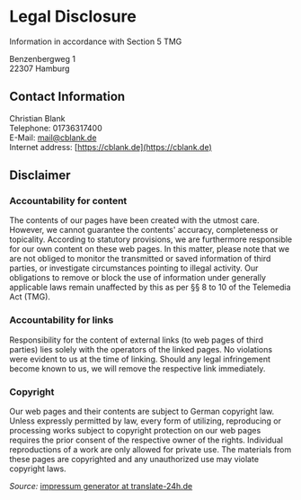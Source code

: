 # Legal Disclosure

Information in accordance with Section 5 TMG  

Benzenbergweg 1  
22307 Hamburg  

## Contact Information

Christian Blank  
Telephone: 01736317400  
E-Mail: [mail@cblank.de](mailto:mail@cblank.de)  
Internet address: [https://cblank.de](https://cblank.de)  

## Disclaimer

### Accountability for content  
The contents of our pages have been created with the utmost care. However, we cannot guarantee the contents' accuracy, completeness or topicality. According to statutory provisions, we are furthermore responsible for our own content on these web pages. In this matter, please note that we are not obliged to monitor the transmitted or saved information of third parties, or investigate circumstances pointing to illegal activity. Our obligations to remove or block the use of information under generally applicable laws remain unaffected by this as per §§ 8 to 10 of the Telemedia Act (TMG).  

### Accountability for links
Responsibility for the content of external links (to web pages of third parties) lies solely with the operators of the linked pages. No violations were evident to us at the time of linking. Should any legal infringement become known to us, we will remove the respective link immediately.  

### Copyright
Our web pages and their contents are subject to German copyright law. Unless expressly permitted by law, every form of utilizing, reproducing or processing works subject to copyright protection on our web pages requires the prior consent of the respective owner of the rights. Individual reproductions of a work are only allowed for private use. The materials from these pages are copyrighted and any unauthorized use may violate copyright laws.  

_Source:_ [impressum generator at translate-24h.de](http://www.translate-24h.de)